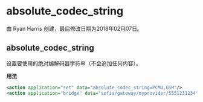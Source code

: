 # absolute_codec_string 

由 Ryan Harris 创建，最后修改日期为2018年02月07日。

## absolute_codec_string

设置要使用的绝对编解码器字符串（不会追加任何内容）。

**用法**

```xml
<action application="set" data="absolute_codec_string=PCMU,GSM"/>
<action application="bridge" data="sofia/gateway/myprovider/5551231234"/>
```